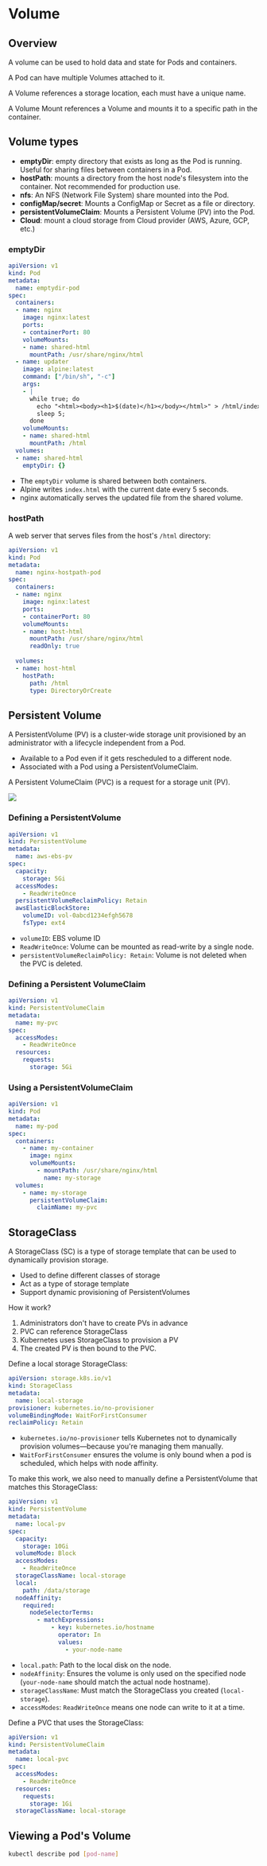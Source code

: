 # Volume

## Overview

A volume can be used to hold data and state for Pods and containers.

A Pod can have multiple Volumes attached to it.

A Volume references a storage location, each must have a unique name.

A Volume Mount references a Volume and mounts it to a specific path in the container.


## Volume types

- **emptyDir**: empty directory that exists as long as the Pod is running. Useful for sharing files between containers in a Pod.
- **hostPath**: mounts a directory from the host node's filesystem into the container. Not recommended for production use.
- **nfs**: An NFS (Network File System) share mounted into the Pod.
- **configMap/secret**: Mounts a ConfigMap or Secret as a file or directory.
- **persistentVolumeClaim**: Mounts a Persistent Volume (PV) into the Pod.
- **Cloud**: mount a cloud storage from Cloud provider (AWS, Azure, GCP, etc.)


### emptyDir

```yaml title="emptydir.pod.yaml"
apiVersion: v1
kind: Pod
metadata:
  name: emptydir-pod
spec:
  containers:
  - name: nginx
    image: nginx:latest
    ports:
    - containerPort: 80
    volumeMounts:
    - name: shared-html
      mountPath: /usr/share/nginx/html
  - name: updater
    image: alpine:latest
    command: ["/bin/sh", "-c"]
    args:
    - |
      while true; do
        echo "<html><body><h1>$(date)</h1></body></html>" > /html/index.html;
        sleep 5;
      done
    volumeMounts:
    - name: shared-html
      mountPath: /html
  volumes:
  - name: shared-html
    emptyDir: {}
```

- The `emptyDir` volume is shared between both containers.
- Alpine writes `index.html` with the current date every 5 seconds.
- nginx automatically serves the updated file from the shared volume.


### hostPath

A web server that serves files from the host's `/html` directory:

```yml
apiVersion: v1
kind: Pod
metadata:
  name: nginx-hostpath-pod
spec:
  containers:
  - name: nginx
    image: nginx:latest
    ports:
    - containerPort: 80
    volumeMounts:
    - name: host-html
      mountPath: /usr/share/nginx/html
      readOnly: true
  
  volumes:
  - name: host-html
    hostPath:
      path: /html
      type: DirectoryOrCreate
```


## Persistent Volume

A PersistentVolume (PV) is a cluster-wide storage unit provisioned by an administrator with a lifecycle independent from a Pod. 
- Available to a Pod even if it gets rescheduled to a different node.
- Associated with a Pod using a PersistentVolumeClaim. 

A Persistent VolumeClaim (PVC) is a request for a storage unit (PV).

![](./pv.drawio.svg)

### Defining a PersistentVolume

```yml
apiVersion: v1
kind: PersistentVolume
metadata:
  name: aws-ebs-pv
spec:
  capacity:
    storage: 5Gi
  accessModes:
    - ReadWriteOnce
  persistentVolumeReclaimPolicy: Retain
  awsElasticBlockStore:
    volumeID: vol-0abcd1234efgh5678
    fsType: ext4
```
- `volumeID`: EBS volume ID
- `ReadWriteOnce`: Volume can be mounted as read-write by a single node.
- `persistentVolumeReclaimPolicy: Retain`: Volume is not deleted when the PVC is deleted.


### Defining a Persistent VolumeClaim

```yml {4}
apiVersion: v1
kind: PersistentVolumeClaim
metadata:
  name: my-pvc
spec:
  accessModes:
    - ReadWriteOnce
  resources:
    requests:
      storage: 5Gi
```


### Using a PersistentVolumeClaim

```yml {11,13,15}
apiVersion: v1
kind: Pod
metadata:
  name: my-pod
spec:
  containers:
    - name: my-container
      image: nginx
      volumeMounts:
        - mountPath: /usr/share/nginx/html
          name: my-storage
  volumes:
    - name: my-storage
      persistentVolumeClaim:
        claimName: my-pvc
```


## StorageClass

A StorageClass (SC) is a type of storage template that can be used to dynamically provision storage.

- Used to define different classes of storage
- Act as a type of storage template
- Support dynamic provisioning of PersistentVolumes

How it work?

1. Administrators don't have to create PVs in advance
2. PVC can reference StorageClass
3. Kubernetes uses StorageClass to provision a PV
4. The created PV is then bound to the PVC.


Define a local storage StorageClass:
```yml
apiVersion: storage.k8s.io/v1
kind: StorageClass
metadata:
  name: local-storage
provisioner: kubernetes.io/no-provisioner
volumeBindingMode: WaitForFirstConsumer
reclaimPolicy: Retain
```
- `kubernetes.io/no-provisioner` tells Kubernetes not to dynamically provision volumes—because you're managing them manually.
- `WaitForFirstConsumer` ensures the volume is only bound when a pod is scheduled, which helps with node affinity.

To make this work, we also need to manually define a PersistentVolume that matches this StorageClass:
```yml
apiVersion: v1
kind: PersistentVolume
metadata:
  name: local-pv
spec:
  capacity:
    storage: 10Gi
  volumeMode: Block
  accessModes:
    - ReadWriteOnce
  storageClassName: local-storage
  local:
    path: /data/storage
  nodeAffinity:
    required:
      nodeSelectorTerms:
        - matchExpressions:
            - key: kubernetes.io/hostname
              operator: In
              values:
                - your-node-name
```
- `local.path`: Path to the local disk on the node.
- `nodeAffinity`: Ensures the volume is only used on the specified node (`your-node-name` should match the actual node hostname).
- `storageClassName`: Must match the StorageClass you created (`local-storage`).
- `accessModes`: `ReadWriteOnce` means one node can write to it at a time.

Define a PVC that uses the StorageClass:
```yml
apiVersion: v1
kind: PersistentVolumeClaim
metadata:
  name: local-pvc
spec:
  accessModes:
    - ReadWriteOnce
  resources:
    requests:
      storage: 1Gi
  storageClassName: local-storage
```


## Viewing a Pod's Volume

```sh
kubectl describe pod [pod-name]
```
